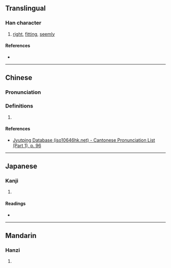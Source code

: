 {{character info/new}}
==Translingual==

===Han character===
{{Han char|rn=40|rad=宀|as=04|sn=7|four=|canj=JNIM|ids=⿱宀彑,⿱宀互}}

# [[right]], [[fitting]], [[seemly]]

====References====
* {{Han ref|kx=0283.020|dkj=07089|dj=0556.100|hdz=20917.040|uh=5B90|ud=23440}}

----

==Chinese==
{{zh-forms}}

===Pronunciation===
{{zh-pron
|m=yí
|m-s=
|dg=
|c=ji4
|c-t=
|g=
|h=pfs=
|j=
|mb=
|md=
|mn=
|mn-t=
|w=
|x=
|mc=y
|oc=y
|cat=
}}

===Definitions===
{{zh-hanzi}}

# {{rfdef|lang=zh}}

====References====
* [http://www.iso10646hk.net/jp/document/download.jsp Jyutping Database (iso10646hk.net) - Cantonese Pronunciation List (Part 1), p. 96]

----

==Japanese==

===Kanji===
{{ja-kanji|grade=|rs=宀04}}

# {{defn|lang=ja|sort=宀04}}

====Readings====
* {{ja-readings|on=[[ぎ]] (gi)|kun=[[みろしい]] (miroshii), [[むべ]] (mube)}}

----

==Mandarin==

===Hanzi===
{{cmn-hanzi|pin=[[yí]] ([[yi2]])|wg=i<sup>2</sup>}}

# {{defn|lang=cmn|sort=宀04}}